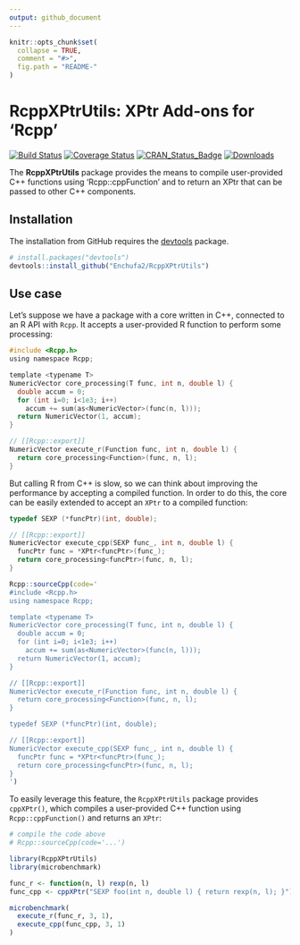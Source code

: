 ```yaml
---
output: github_document
---
```


<!-- README.md is generated from README.Rmd. Please edit that file -->

```r
knitr::opts_chunk$set(
  collapse = TRUE,
  comment = "#>",
  fig.path = "README-"
)
```

# RcppXPtrUtils: XPtr Add-ons for 'Rcpp'

[![Build Status](http://travis-ci.org/Enchufa2/RcppXPtrUtils.svg?branch=master)](https://travis-ci.org/Enchufa2/RcppXPtrUtils)
[![Coverage Status](http://codecov.io/gh/Enchufa2/RcppXPtrUtils/branch/master/graph/badge.svg)](https://codecov.io/gh/Enchufa2/RcppXPtrUtils)
[![CRAN\_Status\_Badge](http://www.r-pkg.org/badges/version/RcppXPtrUtils)](https://cran.r-project.org/package=RcppXPtrUtils)
[![Downloads](http://cranlogs.r-pkg.org/badges/RcppXPtrUtils)](https://cran.r-project.org/package=RcppXPtrUtils)

The **RcppXPtrUtils** package provides the means to compile user-provided C++ functions using 'Rcpp::cppFunction' and to return an XPtr that can be passed to other C++ components.

## Installation

The installation from GitHub requires the [devtools](https://github.com/hadley/devtools) package.

```r
# install.packages("devtools")
devtools::install_github("Enchufa2/RcppXPtrUtils")
```

## Use case

Let's suppose we have a package with a core written in C++, connected to an R API with `Rcpp`. It accepts a user-provided R function to perform some processing:

```C
#include <Rcpp.h>
using namespace Rcpp;

template <typename T>
NumericVector core_processing(T func, int n, double l) {
  double accum = 0;
  for (int i=0; i<1e3; i++)
    accum += sum(as<NumericVector>(func(n, l)));
  return NumericVector(1, accum);
}

// [[Rcpp::export]]
NumericVector execute_r(Function func, int n, double l) {
  return core_processing<Function>(func, n, l);
}
```

But calling R from C++ is slow, so we can think about improving the performance by accepting a compiled function. In order to do this, the core can be easily extended to accept an `XPtr` to a compiled function:

```C
typedef SEXP (*funcPtr)(int, double);

// [[Rcpp::export]]
NumericVector execute_cpp(SEXP func_, int n, double l) {
  funcPtr func = *XPtr<funcPtr>(func_);
  return core_processing<funcPtr>(func, n, l);
}
```

```r
Rcpp::sourceCpp(code='
#include <Rcpp.h>
using namespace Rcpp;

template <typename T>
NumericVector core_processing(T func, int n, double l) {
  double accum = 0;
  for (int i=0; i<1e3; i++)
    accum += sum(as<NumericVector>(func(n, l)));
  return NumericVector(1, accum);
}

// [[Rcpp::export]]
NumericVector execute_r(Function func, int n, double l) {
  return core_processing<Function>(func, n, l);
}

typedef SEXP (*funcPtr)(int, double);

// [[Rcpp::export]]
NumericVector execute_cpp(SEXP func_, int n, double l) {
  funcPtr func = *XPtr<funcPtr>(func_);
  return core_processing<funcPtr>(func, n, l);
}
')
```

To easily leverage this feature, the `RcppXPtrUtils` package provides `cppXPtr()`, which compiles a user-provided C++ function using `Rcpp::cppFunction()` and returns an `XPtr`:

```r
# compile the code above
# Rcpp::sourceCpp(code='...')

library(RcppXPtrUtils)
library(microbenchmark)

func_r <- function(n, l) rexp(n, l)
func_cpp <- cppXPtr("SEXP foo(int n, double l) { return rexp(n, l); }")

microbenchmark(
  execute_r(func_r, 3, 1),
  execute_cpp(func_cpp, 3, 1)
)
```
